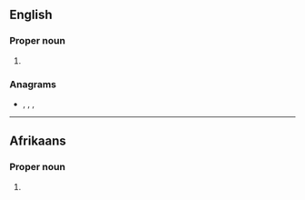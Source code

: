 {{also|hos|hoş|hős}}
==English==

===Proper noun===
{{en-proper noun}}

# {{abbreviation of|Hosea|lang=en}}

===Anagrams===
* {{l|en|ohs}}, {{l|en|Osh}}, {{l|en|sho}}, {{l|en|soh}}

----

==Afrikaans==

===Proper noun===
{{af-proper noun}}

# {{label|af|biblical}} {{abbreviation of|lang=af|Hosea}}